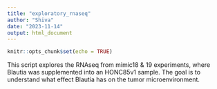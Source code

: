 ```yaml
---
title: "exploratory_rnaseq"
author: "Shiva"
date: "2023-11-14"
output: html_document
---
```


```r
knitr::opts_chunk$set(echo = TRUE)
```

This script explores the RNAseq from mimic18 & 19 experiments, where Blautia was supplemented into an HONC85v1 sample. The goal is to understand what effect Blautia has on the tumor microenvironment. 

```r

```

